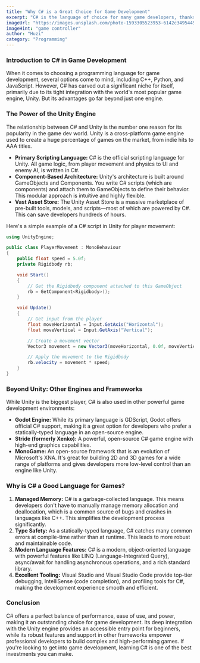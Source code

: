 ```yaml
---
title: "Why C# is a Great Choice for Game Development"
excerpt: "C# is the language of choice for many game developers, thanks to its power, flexibility, and strong integration with the Unity engine. Discover why C# is an excellent language for building your next game."
imageUrl: "https://images.unsplash.com/photo-1593305523953-6142c3495445?q=80&w=2070&auto=format&fit=crop"
imageHint: "game controller"
author: "Huzi"
category: "Programming"
---
```


### Introduction to C# in Game Development

When it comes to choosing a programming language for game development, several options come to mind, including C++, Python, and JavaScript. However, C# has carved out a significant niche for itself, primarily due to its tight integration with the world's most popular game engine, Unity. But its advantages go far beyond just one engine.

### The Power of the Unity Engine

The relationship between C# and Unity is the number one reason for its popularity in the game dev world. Unity is a cross-platform game engine used to create a huge percentage of games on the market, from indie hits to AAA titles.

-   **Primary Scripting Language:** C# is the official scripting language for Unity. All game logic, from player movement and physics to UI and enemy AI, is written in C#.
-   **Component-Based Architecture:** Unity's architecture is built around GameObjects and Components. You write C# scripts (which are components) and attach them to GameObjects to define their behavior. This modular approach is intuitive and highly flexible.
-   **Vast Asset Store:** The Unity Asset Store is a massive marketplace of pre-built tools, models, and scripts—most of which are powered by C#. This can save developers hundreds of hours.

Here's a simple example of a C# script in Unity for player movement:

```csharp
using UnityEngine;

public class PlayerMovement : MonoBehaviour
{
    public float speed = 5.0f;
    private Rigidbody rb;

    void Start()
    {
        // Get the Rigidbody component attached to this GameObject
        rb = GetComponent<Rigidbody>();
    }

    void Update()
    {
        // Get input from the player
        float moveHorizontal = Input.GetAxis("Horizontal");
        float moveVertical = Input.GetAxis("Vertical");

        // Create a movement vector
        Vector3 movement = new Vector3(moveHorizontal, 0.0f, moveVertical);

        // Apply the movement to the Rigidbody
        rb.velocity = movement * speed;
    }
}
```

### Beyond Unity: Other Engines and Frameworks

While Unity is the biggest player, C# is also used in other powerful game development environments:
-   **Godot Engine:** While its primary language is GDScript, Godot offers official C# support, making it a great option for developers who prefer a statically-typed language in an open-source engine.
-   **Stride (formerly Xenko):** A powerful, open-source C# game engine with high-end graphics capabilities.
-   **MonoGame:** An open-source framework that is an evolution of Microsoft's XNA. It's great for building 2D and 3D games for a wide range of platforms and gives developers more low-level control than an engine like Unity.

### Why is C# a Good Language for Games?

1.  **Managed Memory:** C# is a garbage-collected language. This means developers don't have to manually manage memory allocation and deallocation, which is a common source of bugs and crashes in languages like C++. This simplifies the development process significantly.
2.  **Type Safety:** As a statically-typed language, C# catches many common errors at compile-time rather than at runtime. This leads to more robust and maintainable code.
3.  **Modern Language Features:** C# is a modern, object-oriented language with powerful features like LINQ (Language-Integrated Query), async/await for handling asynchronous operations, and a rich standard library.
4.  **Excellent Tooling:** Visual Studio and Visual Studio Code provide top-tier debugging, IntelliSense (code completion), and profiling tools for C#, making the development experience smooth and efficient.

### Conclusion

C# offers a perfect balance of performance, ease of use, and power, making it an outstanding choice for game development. Its deep integration with the Unity engine provides an accessible entry point for beginners, while its robust features and support in other frameworks empower professional developers to build complex and high-performing games. If you're looking to get into game development, learning C# is one of the best investments you can make.
